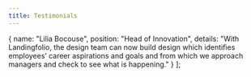 ```yaml
---
title: Testimonials
---
```


  {
    name: "Lilia Bocouse",
    position: "Head of Innovation",
    details: "With Landingfolio, the design team can now build design which identifies employees’ career aspirations and goals and from which we approach managers and check to see what is happening."
  }
];

